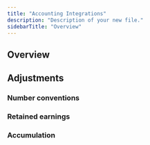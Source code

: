 ```yaml
---
title: "Accounting Integrations"
description: "Description of your new file."
sidebarTitle: "Overview"
---
```


## Overview

<CardGroup cols="2">
  <Card title="Visma e-conomic" href="/integrations/accounting/e-conomic" img="/logo/third-party/e-conomic.svg">

  </Card>

  <Card title="Intuit Quickbooks" href="/integrations/accounting/quickbooks">

  </Card>

  <Card title="Card" icon="sparkles">

  </Card>
</CardGroup>

## Adjustments

### Number conventions

### Retained earnings

### Accumulation